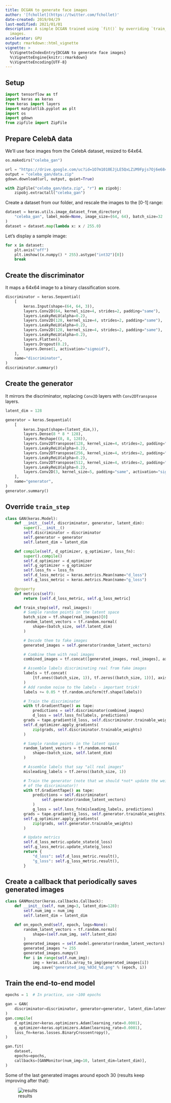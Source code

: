 ```yaml
---
title: DCGAN to generate face images
author: '[fchollet](https://twitter.com/fchollet)'
date-created: 2019/04/29
last-modified: 2021/01/01
description: A simple DCGAN trained using `fit()` by overriding `train_step` on CelebA
  images.
accelerator: GPU
output: rmarkdown::html_vignette
vignette: >
  %\VignetteIndexEntry{DCGAN to generate face images}
  %\VignetteEngine{knitr::rmarkdown}
  %\VignetteEncoding{UTF-8}
---
```


## Setup

```python
import tensorflow as tf
import keras as keras
from keras import layers
import matplotlib.pyplot as plt
import os
import gdown
from zipfile import ZipFile
```

## Prepare CelebA data

We'll use face images from the CelebA dataset, resized to 64x64.

```python
os.makedirs("celeba_gan")

url = "https://drive.google.com/uc?id=1O7m1010EJjLE5QxLZiM9Fpjs7Oj6e684"
output = "celeba_gan/data.zip"
gdown.download(url, output, quiet=True)

with ZipFile("celeba_gan/data.zip", "r") as zipobj:
    zipobj.extractall("celeba_gan")
```

Create a dataset from our folder, and rescale the images to the [0-1] range:

```python
dataset = keras.utils.image_dataset_from_directory(
    "celeba_gan", label_mode=None, image_size=(64, 64), batch_size=32
)
dataset = dataset.map(lambda x: x / 255.0)
```

Let's display a sample image:

```python
for x in dataset:
    plt.axis("off")
    plt.imshow((x.numpy() * 255).astype("int32")[0])
    break
```

## Create the discriminator

It maps a 64x64 image to a binary classification score.

```python
discriminator = keras.Sequential(
    [
        keras.Input(shape=(64, 64, 3)),
        layers.Conv2D(64, kernel_size=4, strides=2, padding="same"),
        layers.LeakyReLU(alpha=0.2),
        layers.Conv2D(128, kernel_size=4, strides=2, padding="same"),
        layers.LeakyReLU(alpha=0.2),
        layers.Conv2D(128, kernel_size=4, strides=2, padding="same"),
        layers.LeakyReLU(alpha=0.2),
        layers.Flatten(),
        layers.Dropout(0.2),
        layers.Dense(1, activation="sigmoid"),
    ],
    name="discriminator",
)
discriminator.summary()
```

## Create the generator

It mirrors the discriminator, replacing `Conv2D` layers with `Conv2DTranspose` layers.

```python
latent_dim = 128

generator = keras.Sequential(
    [
        keras.Input(shape=(latent_dim,)),
        layers.Dense(8 * 8 * 128),
        layers.Reshape((8, 8, 128)),
        layers.Conv2DTranspose(128, kernel_size=4, strides=2, padding="same"),
        layers.LeakyReLU(alpha=0.2),
        layers.Conv2DTranspose(256, kernel_size=4, strides=2, padding="same"),
        layers.LeakyReLU(alpha=0.2),
        layers.Conv2DTranspose(512, kernel_size=4, strides=2, padding="same"),
        layers.LeakyReLU(alpha=0.2),
        layers.Conv2D(3, kernel_size=5, padding="same", activation="sigmoid"),
    ],
    name="generator",
)
generator.summary()
```

## Override `train_step`

```python
class GAN(keras.Model):
    def __init__(self, discriminator, generator, latent_dim):
        super().__init__()
        self.discriminator = discriminator
        self.generator = generator
        self.latent_dim = latent_dim

    def compile(self, d_optimizer, g_optimizer, loss_fn):
        super().compile()
        self.d_optimizer = d_optimizer
        self.g_optimizer = g_optimizer
        self.loss_fn = loss_fn
        self.d_loss_metric = keras.metrics.Mean(name="d_loss")
        self.g_loss_metric = keras.metrics.Mean(name="g_loss")

    @property
    def metrics(self):
        return [self.d_loss_metric, self.g_loss_metric]

    def train_step(self, real_images):
        # Sample random points in the latent space
        batch_size = tf.shape(real_images)[0]
        random_latent_vectors = tf.random.normal(
            shape=(batch_size, self.latent_dim)
        )

        # Decode them to fake images
        generated_images = self.generator(random_latent_vectors)

        # Combine them with real images
        combined_images = tf.concat([generated_images, real_images], axis=0)

        # Assemble labels discriminating real from fake images
        labels = tf.concat(
            [tf.ones((batch_size, 1)), tf.zeros((batch_size, 1))], axis=0
        )
        # Add random noise to the labels - important trick!
        labels += 0.05 * tf.random.uniform(tf.shape(labels))

        # Train the discriminator
        with tf.GradientTape() as tape:
            predictions = self.discriminator(combined_images)
            d_loss = self.loss_fn(labels, predictions)
        grads = tape.gradient(d_loss, self.discriminator.trainable_weights)
        self.d_optimizer.apply_gradients(
            zip(grads, self.discriminator.trainable_weights)
        )

        # Sample random points in the latent space
        random_latent_vectors = tf.random.normal(
            shape=(batch_size, self.latent_dim)
        )

        # Assemble labels that say "all real images"
        misleading_labels = tf.zeros((batch_size, 1))

        # Train the generator (note that we should *not* update the weights
        # of the discriminator)!
        with tf.GradientTape() as tape:
            predictions = self.discriminator(
                self.generator(random_latent_vectors)
            )
            g_loss = self.loss_fn(misleading_labels, predictions)
        grads = tape.gradient(g_loss, self.generator.trainable_weights)
        self.g_optimizer.apply_gradients(
            zip(grads, self.generator.trainable_weights)
        )

        # Update metrics
        self.d_loss_metric.update_state(d_loss)
        self.g_loss_metric.update_state(g_loss)
        return {
            "d_loss": self.d_loss_metric.result(),
            "g_loss": self.g_loss_metric.result(),
        }
```

## Create a callback that periodically saves generated images

```python
class GANMonitor(keras.callbacks.Callback):
    def __init__(self, num_img=3, latent_dim=128):
        self.num_img = num_img
        self.latent_dim = latent_dim

    def on_epoch_end(self, epoch, logs=None):
        random_latent_vectors = tf.random.normal(
            shape=(self.num_img, self.latent_dim)
        )
        generated_images = self.model.generator(random_latent_vectors)
        generated_images *= 255
        generated_images.numpy()
        for i in range(self.num_img):
            img = keras.utils.array_to_img(generated_images[i])
            img.save("generated_img_%03d_%d.png" % (epoch, i))
```

## Train the end-to-end model

```python
epochs = 1  # In practice, use ~100 epochs

gan = GAN(
    discriminator=discriminator, generator=generator, latent_dim=latent_dim
)
gan.compile(
    d_optimizer=keras.optimizers.Adam(learning_rate=0.0001),
    g_optimizer=keras.optimizers.Adam(learning_rate=0.0001),
    loss_fn=keras.losses.BinaryCrossentropy(),
)

gan.fit(
    dataset,
    epochs=epochs,
    callbacks=[GANMonitor(num_img=10, latent_dim=latent_dim)],
)
```

Some of the last generated images around epoch 30
(results keep improving after that):

![results](https://i.imgur.com/h5MtQZ7l.png)
